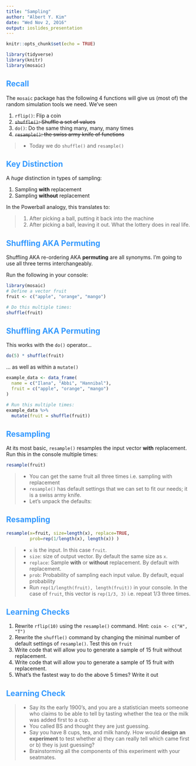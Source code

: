 ```yaml
---
title: "Sampling"
author: "Albert Y. Kim"
date: "Wed Nov 2, 2016"
output: ioslides_presentation
---
```


<style>
h2 { 
 color: #3399ff;		
}
h3 { 
 color: #3399ff;		
}
slides > slide.backdrop {
  background: white;
}
</style>

```r
knitr::opts_chunk$set(echo = TRUE)
```

```r
library(tidyverse)
library(knitr)
library(mosaic)
```



## Recall

The `mosaic` package has the following 4 functions will give us (most of) the random simulation tools we need. We've seen

1. `rflip()`: Flip a coin
1. ~~`shuffle()`: Shuffle a set of values~~
1. `do()`: Do the same thing many, many, many times
1. ~~`resample()`: the swiss army knife of functions~~

> * Today we do `shuffle()` and `resample()`





## Key Distinction

A *huge* distinction in types of sampling:

1. Sampling **with** replacement
1. Sampling **without** replacement

In the Powerball analogy, this translates to:

> 1. After picking a ball, putting it back into the machine
> 1. After picking a ball, leaving it out. What the lottery does in real life.




## Shuffling AKA Permuting

Shuffling AKA re-ordering AKA **permuting** are all synonyms. I'm going to use
all three terms interchangeably. 

Run the following in your console:

```r
library(mosaic)
# Define a vector fruit
fruit <- c("apple", "orange", "mango")

# Do this multiple times:
shuffle(fruit)
```




## Shuffling AKA Permuting

This works with the `do()` operator...

```r
do(5) * shuffle(fruit)
```

... as well as within a `mutate()`

```r
example_data <- data_frame(
  name = c("Ilana", "Abbi", "Hannibal"),
  fruit = c("apple", "orange", "mango")
)

# Run this multiple times: 
example_data %>% 
  mutate(fruit = shuffle(fruit))
```



## Resampling

At its most basic, `resample()` resamples the input vector **with** replacement. Run this in the console multiple times:

```r
resample(fruit)
```

> * You can get the same fruit all three times i.e. sampling with replacement
> * `resample()` has default settings that we can set to fit our needs; it is a swiss army knife.
> * Let's unpack the defaults:




## Resampling

```r
resample(x=fruit, size=length(x), replace=TRUE, 
         prob=rep(1/length(x), length(x)) )
```

> * `x` is the input. In this case `fruit`.
> * `size`: size of output vector. By default the same size as `x`.
> * `replace`: Sample **with** or **without** replacement. By default with replacement.
> * `prob`: Probability of sampling each input value. By default, equal probability
> * Run `rep(1/length(fruit), length(fruit))` in your console. In the case of
`fruit`, this vector is `rep(1/3, 3)` i.e. repeat 1/3 three times.




## Learning Checks

1. Rewrite `rflip(10)` using the `resample()` command. Hint: `coin <- c("H", "T")`
1. Rewrite the `shuffle()` command by changing the minimal number of default settings of `resample()`. Test this on `fruit`
1. Write code that will allow you to generate a sample of 15 fruit without replacement.
1. Write code that will allow you to generate a sample of 15 fruit with replacement.
1. What's the fastest way to do the above 5 times? Write it out




## Learning Check

> * Say its the early 1900's, and you are a statistician meets someone who claims to be able to tell by tasting whether the tea or the milk was added first to a cup.
> * You called BS and thought they are just guessing.
> * Say you have 8 cups, tea, and milk handy. How would **design an experiment** to test whether a) they can really tell which came first or b) they is just guessing?
> * Brainstorming all the components of this experiment with your seatmates.






```r

```


